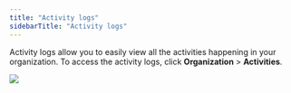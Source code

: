 ```yaml
---
title: "Activity logs"
sidebarTitle: "Activity logs"
---
```



Activity logs allow you to easily view all the activities happening in your organization. To access the activity logs, click **Organization** > **Activities**.

<img src="/images/organization/org5.png" className="screenshot_full_screen"/>
